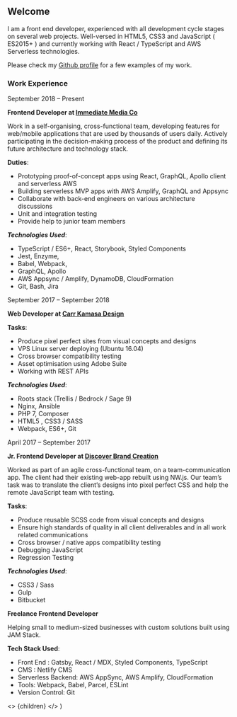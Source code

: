 
## Welcome

I am a front end developer, experienced with all development cycle stages on several 
web projects. Well-versed in HTML5, CSS3 and JavaScript ( ES2015+ ) and currently 
working with React / TypeScript and AWS Serverless technologies. 

Please check my [Github profile](https://github.com/iannes) for a few examples of my work.

### Work Experience

<Subline date>
  September 2018 – Present
</Subline>

**Frontend Developer at <ins>[Immediate Media Co](http://www.immediate.co.uk/)</ins>**

Work in a self-organising, cross-functional team, developing features 
for web/mobile applications that are used by thousands of users daily. 
Actively participating in the decision-making process of the product and 
defining its future architecture and technology stack.  

**Duties**:

- Prototyping proof-of-concept apps using React, GraphQL, Apollo client and serverless AWS
- Building serverless MVP apps with AWS Amplify, GraphQL and Appsync
- Collaborate with back-end engineers on various architecture discussions
- Unit and integration testing
- Provide help to junior team members

***Technologies Used***:

 - TypeScript / ES6+, React, Storybook, Styled Components
 - Jest, Enzyme, 
 - Babel, Webpack, 
 - GraphQL, Apollo
 - AWS Appsync  / Amplify, DynamoDB, CloudFormation 
 - Git, Bash, Jira

<Subline date>
  September 2017 – September 2018
</Subline>

**Web Developer at <ins>[Carr Kamasa Design](https://www.carrkamasa.co.uk/)</ins>**

**Tasks**:

- Produce pixel perfect sites from visual concepts and designs
- VPS Linux server deploying (Ubuntu 16.04)
- Cross browser compatibility testing
- Asset optimisation using Adobe Suite
- Working with REST APIs

***Technologies Used***:

- Roots stack (Trellis / Bedrock / Sage 9)
- Nginx, Ansible
- PHP 7, Composer
- HTML5 , CSS3 / SASS
- Webpack, ES6+, Git

<Subline date>
  April 2017 – September 2017
</Subline>

**Jr. Frontend Developer at <ins>[Discover Brand Creation](https://www.discoverbrandcreation.com/)</ins>**


Worked as part of an agile cross-functional team, on a team-communication app. 
The client had their existing web-app rebuilt using NW.js. Our team’s task was 
to translate the client’s designs into pixel perfect CSS and help the remote 
JavaScript team with testing.

**Tasks**:

- Produce reusable SCSS code from visual concepts and designs
- Ensure high standards of quality in all client deliverables and in all work related communications
- Cross browser / native apps compatibility testing
- Debugging JavaScript 
- Regression Testing

***Technologies Used***:

- CSS3 / Sass 
- Gulp 
- Bitbucket

**Freelance Frontend Developer**

Helping small to medium-sized businesses with custom solutions built using JAM Stack.

**Tech Stack Used**:

- Front End : Gatsby, React / MDX, Styled Components, TypeScript
- CMS : Netlify CMS
- Serverless Backend: AWS AppSync, AWS Amplify, CloudFormation
- Tools: Webpack, Babel, Parcel, ESLint
- Version Control: Git

<!-- This default export overrides the default layout ensuring -->
<!--  that the FAQ component isn't wrapped by other elements -->
  <>
    {children}
  </>
)